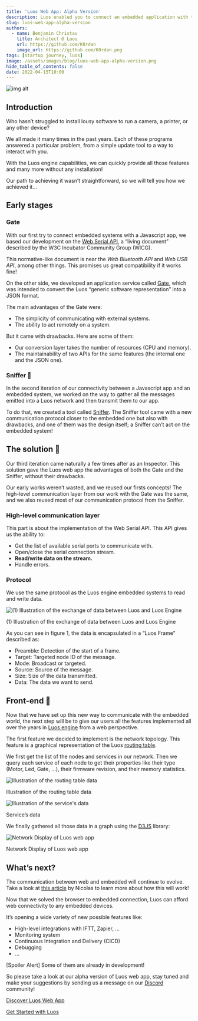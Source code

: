 ```yaml
---
title: 'Luos Web App: Alpha Version'
description: Luos enabled you to connect an embedded application with the outside world, this article takes place as an example of what you could do with it.
slug: luos-web-app-alpha-version
authors:
  - name: Benjamin Christau
    title: Architect @ Luos
    url: https://github.com/K0rdan
    image_url: https://github.com/K0rdan.png
tags: [startup journey, luos]
image: /assets/images/blog/luos-web-app-alpha-version.png
hide_table_of_contents: false
date: 2022-04-15T10:00
---
```


![img alt](/assets/images/blog/luos-web-app-alpha-version.png)

<h2> Introduction </h2>

Who hasn’t struggled to install lousy software to run a camera, a printer, or any other device?

<!--truncate-->

We all made it many times in the past years. Each of these programs answered a particular problem, from a simple update tool to a way to interact with you.

With the Luos engine capabilities, we can quickly provide all those features and many more without any installation!

Our path to achieving it wasn’t straightforward, so we will tell you how we achieved it...

<h2> Early stages </h2>

<h3> Gate </h3>

With our first try to connect embedded systems with a Javascript app, we based our development on the <a rel="external nofollow" href="https://developer.mozilla.org/en-US/documentation/Web/API/Web_Serial_API" target="_blank">Web Serial API</a>, a “living document” described by the W3C Incubator Community Group (WICG).

This normative-like document is near the _Web Bluetooth API_ and _Web USB API_, among other things. This promises us great compatibility if it works fine!

On the other side, we developed an application service called [Gate](/documentation/tools/gate), which was intended to convert the Luos “generic software representation” into a JSON format.

The main advantages of the Gate were:

- The simplicity of communicating with external systems.
- The ability to act remotely on a system.

But it came with drawbacks. Here are some of them:

- Our conversion layer takes the number of resources (CPU and memory).
- The maintainability of two APIs for the same features (the internal one and the JSON one).

<h3> Sniffer 👃 </h3>

In the second iteration of our connectivity between a Javascript app and an embedded system, we worked on the way to gather all the messages emitted into a Luos network and then transmit them to our app.

To do that, we created a tool called [Sniffer](/documentation/tools/monitoring#sniffer). The Sniffer tool came with a new communication protocol closer to the embedded one but also with drawbacks, and one of them was the design itself; a Sniffer can’t act on the embedded system!

<h2> The solution 📐 </h2>

Our third iteration came naturally a few times after as an Inspector. This solution gave the Luos web app the advantages of both the Gate and the Sniffer, without their drawbacks.

Our early works weren’t wasted, and we reused our firsts concepts! The high-level communication layer from our work with the Gate was the same, and we also reused most of our communication protocol from the Sniffer.

<h3> High-level communication layer </h3>

This part is about the implementation of the Web Serial API. This API gives us the ability to:

- Get the list of available serial ports to communicate with.
- Open/close the serial connection stream.
- **Read/write data on the stream.**
- Handle errors.

<h3> Protocol </h3>

We use the same protocol as the Luos engine embedded systems to read and write data.

![(1) Illustration of the exchange of data between Luos and Luos Engine](/assets/images/blog/web-app-protocol-luos.png)

(1) Illustration of the exchange of data between Luos and Luos Engine

As you can see in figure 1, the data is encapsulated in a “Luos Frame” described as:

- Preamble: Detection of the start of a frame.
- Target: Targeted node ID of the message.
- Mode: Broadcast or targeted.
- Source: Source of the message.
- Size: Size of the data transmitted.
- Data: The data we want to send.

<h2> Front-end 🌈 </h2>

Now that we have set up this new way to communicate with the embedded world, the next step will be to give our users all the features implemented all over the years in <a rel="external nofollow" href="https://github.com/Luos-io/luos_engine" target="_blank">Luos engine</a> from a web perspective.

The first feature we decided to implement is the network topology. This feature is a graphical representation of the Luos [routing table](/documentation/luos-technology/services/routing-table).

We first get the list of the nodes and services in our network. Then we query each service of each node to get their properties like their type (Motor, Led, Gate, ...), their firmware revision, and their memory statistics.

![Illustration of the routing table data](/assets/images/blog/routing-table-data-luos.png)

Illustration of the routing table data

![Illustration of the service's data](/assets/images/blog/service-data-luos.png)

Service’s data

We finally gathered all those data in a graph using the <a rel="external nofollow" href="https://observablehq.com/@d3/gallery" target="_blank">D3JS</a> library:

![Network Display of Luos web app](/assets/images/blog/network-display-luos.png)

Network Display of Luos web app

<h2> What’s next? </h2>

The communication between web and embedded will continue to evolve. Take a look at [this article](/2022-04-12-connect-electronic-outside.mdx) by Nicolas to learn more about how this will work!

Now that we solved the browser to embedded connection, Luos can afford web connectivity to any embedded devices.

It’s opening a wide variety of new possible features like:

- High-level integrations with IFTT, Zapier, ...
- Monitoring system
- Continuous Integration and Delivery (CICD)
- Debugging
- ...

\[Spoiler Alert\] Some of them are already in development!

So please take a look at our alpha version of Luos web app, stay tuned and make your suggestions by sending us a message on our <a rel="external nofollow" href="https://discord.gg/luos" target="_blank">Discord</a> community!

[Discover Luos Web App](https://app.luos.io/)

[Get Started with Luos](/tutorials/get-started)
